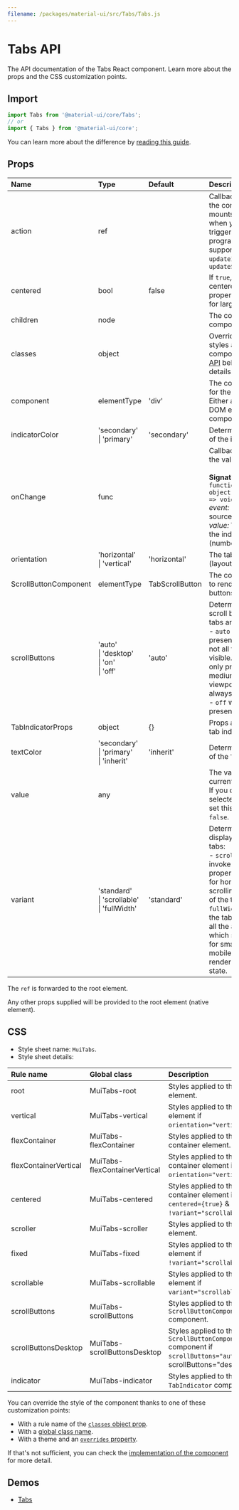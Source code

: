 ```yaml
---
filename: /packages/material-ui/src/Tabs/Tabs.js
---
```



<!--- This documentation is automatically generated, do not try to edit it. -->

# Tabs API

<p className="description">The API documentation of the Tabs React component. Learn more about the props and the CSS customization points.</p>

## Import

```js
import Tabs from '@material-ui/core/Tabs';
// or
import { Tabs } from '@material-ui/core';
```

You can learn more about the difference by [reading this guide](/guides/minimizing-bundle-size/).



## Props

| Name | Type | Default | Description |
|:-----|:-----|:--------|:------------|
| <span className="prop-name">action</span> | <span className="prop-type">ref</span> |  | Callback fired when the component mounts. This is useful when you want to trigger an action programmatically. It supports two actions: `updateIndicator()` and `updateScrollButtons()` |
| <span className="prop-name">centered</span> | <span className="prop-type">bool</span> | <span className="prop-default">false</span> | If `true`, the tabs will be centered. This property is intended for large views. |
| <span className="prop-name">children</span> | <span className="prop-type">node</span> |  | The content of the component. |
| <span className="prop-name">classes</span> | <span className="prop-type">object</span> |  | Override or extend the styles applied to the component. See [CSS API](#css) below for more details. |
| <span className="prop-name">component</span> | <span className="prop-type">elementType</span> | <span className="prop-default">'div'</span> | The component used for the root node. Either a string to use a DOM element or a component. |
| <span className="prop-name">indicatorColor</span> | <span className="prop-type">'secondary'<br />&#124;&nbsp;'primary'</span> | <span className="prop-default">'secondary'</span> | Determines the color of the indicator. |
| <span className="prop-name">onChange</span> | <span className="prop-type">func</span> |  | Callback fired when the value changes.<br /><br />**Signature:**<br />`function(event: object, value: any) => void`<br />*event:* The event source of the callback<br />*value:* We default to the index of the child (number) |
| <span className="prop-name">orientation</span> | <span className="prop-type">'horizontal'<br />&#124;&nbsp;'vertical'</span> | <span className="prop-default">'horizontal'</span> | The tabs orientation (layout flow direction). |
| <span className="prop-name">ScrollButtonComponent</span> | <span className="prop-type">elementType</span> | <span className="prop-default">TabScrollButton</span> | The component used to render the scroll buttons. |
| <span className="prop-name">scrollButtons</span> | <span className="prop-type">'auto'<br />&#124;&nbsp;'desktop'<br />&#124;&nbsp;'on'<br />&#124;&nbsp;'off'</span> | <span className="prop-default">'auto'</span> | Determine behavior of scroll buttons when tabs are set to scroll:<br />- `auto` will only present them when not all the items are visible. - `desktop` will only present them on medium and larger viewports. - `on` will always present them. - `off` will never present them. |
| <span className="prop-name">TabIndicatorProps</span> | <span className="prop-type">object</span> | <span className="prop-default">{}</span> | Props applied to the tab indicator element. |
| <span className="prop-name">textColor</span> | <span className="prop-type">'secondary'<br />&#124;&nbsp;'primary'<br />&#124;&nbsp;'inherit'</span> | <span className="prop-default">'inherit'</span> | Determines the color of the `Tab`. |
| <span className="prop-name">value</span> | <span className="prop-type">any</span> |  | The value of the currently selected `Tab`. If you don't want any selected `Tab`, you can set this property to `false`. |
| <span className="prop-name">variant</span> | <span className="prop-type">'standard'<br />&#124;&nbsp;'scrollable'<br />&#124;&nbsp;'fullWidth'</span> | <span className="prop-default">'standard'</span> | Determines additional display behavior of the tabs:<br /> - `scrollable` will invoke scrolling properties and allow for horizontally  scrolling (or swiping) of the tab bar.  -`fullWidth` will make the tabs grow to use all the available space,  which should be used for small views, like on mobile.  - `standard` will render the default state. |

The `ref` is forwarded to the root element.

Any other props supplied will be provided to the root element (native element).

## CSS

- Style sheet name: `MuiTabs`.
- Style sheet details:

| Rule name | Global class | Description |
|:-----|:-------------|:------------|
| <span className="prop-name">root</span> | <span className="prop-name">MuiTabs-root</span> | Styles applied to the root element.
| <span className="prop-name">vertical</span> | <span className="prop-name">MuiTabs-vertical</span> | Styles applied to the root element if `orientation="vertical"`.
| <span className="prop-name">flexContainer</span> | <span className="prop-name">MuiTabs-flexContainer</span> | Styles applied to the flex container element.
| <span className="prop-name">flexContainerVertical</span> | <span className="prop-name">MuiTabs-flexContainerVertical</span> | Styles applied to the flex container element if `orientation="vertical"`.
| <span className="prop-name">centered</span> | <span className="prop-name">MuiTabs-centered</span> | Styles applied to the flex container element if `centered={true}` & `!variant="scrollable"`.
| <span className="prop-name">scroller</span> | <span className="prop-name">MuiTabs-scroller</span> | Styles applied to the tablist element.
| <span className="prop-name">fixed</span> | <span className="prop-name">MuiTabs-fixed</span> | Styles applied to the tablist element if `!variant="scrollable"`.
| <span className="prop-name">scrollable</span> | <span className="prop-name">MuiTabs-scrollable</span> | Styles applied to the tablist element if `variant="scrollable"`.
| <span className="prop-name">scrollButtons</span> | <span className="prop-name">MuiTabs-scrollButtons</span> | Styles applied to the `ScrollButtonComponent` component.
| <span className="prop-name">scrollButtonsDesktop</span> | <span className="prop-name">MuiTabs-scrollButtonsDesktop</span> | Styles applied to the `ScrollButtonComponent` component if `scrollButtons="auto"` or scrollButtons="desktop"`.
| <span className="prop-name">indicator</span> | <span className="prop-name">MuiTabs-indicator</span> | Styles applied to the `TabIndicator` component.

You can override the style of the component thanks to one of these customization points:

- With a rule name of the [`classes` object prop](/customization/components/#overriding-styles-with-classes).
- With a [global class name](/customization/components/#overriding-styles-with-global-class-names).
- With a theme and an [`overrides` property](/customization/globals/#css).

If that's not sufficient, you can check the [implementation of the component](https://github.com/mui-org/material-ui/blob/master/packages/material-ui/src/Tabs/Tabs.js) for more detail.

## Demos

- [Tabs](/components/tabs/)

